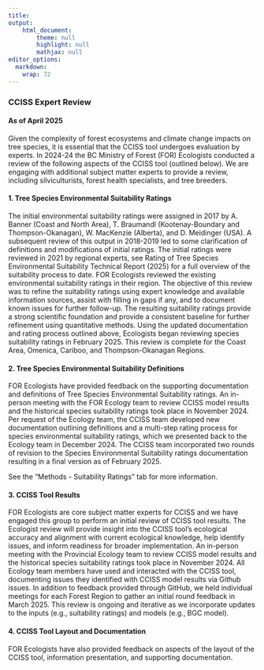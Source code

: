 ```yaml
---
title: 
output: 
    html_document:
        theme: null
        highlight: null
        mathjax: null
editor_options: 
  markdown: 
    wrap: 72
---
```


### CCISS Expert Review

#### As of April 2025

Given the complexity of forest ecosystems and climate change impacts on
tree species, it is essential that the CCISS tool undergoes evaluation
by experts. In 2024-24 the BC Ministry of Forest (FOR) Ecologists
conducted a review of the following aspects of the CCISS tool (outlined
below). We are engaging with additional subject matter experts to
provide a review, including silviculturists, forest health specialists,
and tree breeders.

#### 1. Tree Species Environmental Suitability Ratings

The initial environmental suitability ratings were assigned in 2017 by
A. Banner (Coast and North Area), T. Braumandl (Kootenay-Boundary and
Thompson-Okanagan), W. MacKenzie (Alberta), and D. Meidinger (USA). A
subsequent review of this output in 2018-2019 led to some clarification
of definitions and modifications of initial ratings. The initial ratings
were reviewed in 2021 by regional experts, see Rating of Tree Species
Environmental Suitability Technical Report (2025) for a full overview of
the suitability process to date. FOR Ecologists reviewed the existing
environmental suitability ratings in their region. The objective of this
review was to refine the suitability ratings using expert knowledge and
available information sources, assist with filling in gaps if any, and
to document known issues for further follow-up. The resulting
suitability ratings provide a strong scientific foundation and provide a
consistent baseline for further refinement using quantitative methods.
Using the updated documentation and rating process outlined above,
Ecologists began reviewing species suitability ratings in February 2025.
This review is complete for the Coast Area, Omenica, Cariboo, and
Thompson-Okanagan Regions.

#### 2. Tree Species Environmental Suitability Definitions

FOR Ecologists have provided feedback on the supporting documentation
and definitions of Tree Species Environmental Suitability ratings. An
in-person meeting with the FOR Ecology team to review CCISS model
results and the historical species suitability ratings took place in
November 2024. Per request of the Ecology team, the CCISS team developed
new documentation outlining definitions and a multi-step rating process
for species environmental suitability ratings, which we presented back
to the Ecology team in December 2024. The CCISS team incorporated two
rounds of revision to the Species Environmental Suitability ratings
documentation resulting in a final version as of February 2025.

See the "Methods - Suitability Ratings" tab for more information.

#### 3. CCISS Tool Results

FOR Ecologists are core subject matter experts for CCISS and we have
engaged this group to perform an initial review of CCISS tool results.
The Ecologist review will provide insight into the CCISS tool’s
ecological accuracy and alignment with current ecological knowledge,
help identify issues, and inform readiness for broader implementation.
An in-person meeting with the Provincial Ecology team to review CCISS
model results and the historical species suitability ratings took place
in November 2024. All Ecology team members have used and interacted with
the CCISS tool, documenting issues they identified with CCISS model
results via Github issues. In addition to feedback provided through
GitHub, we held individual meetings for each Forest Region to gather an
initial round feedback in March 2025. This review is ongoing and
iterative as we incorporate updates to the inputs (e.g., suitability
ratings) and models (e.g., BGC model).

#### 4. CCISS Tool Layout and Documentation

FOR Ecologists have also provided feedback on aspects of the layout of
the CCISS tool, information presentation, and supporting documentation.
